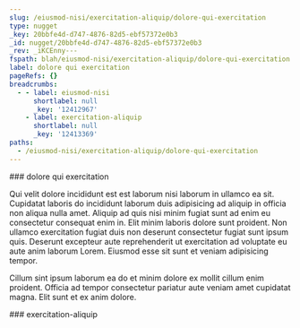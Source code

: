 ```yaml
---
slug: /eiusmod-nisi/exercitation-aliquip/dolore-qui-exercitation
type: nugget
_key: 20bbfe4d-d747-4876-82d5-ebf57372e0b3
_id: nugget/20bbfe4d-d747-4876-82d5-ebf57372e0b3
_rev: _iKCEnny---
fspath: blah/eiusmod-nisi/exercitation-aliquip/dolore-qui-exercitation.md
label: dolore qui exercitation
pageRefs: {}
breadcrumbs:
  - - label: eiusmod-nisi
      shortlabel: null
      _key: '12412967'
    - label: exercitation-aliquip
      shortlabel: null
      _key: '12413369'
paths:
  - /eiusmod-nisi/exercitation-aliquip/dolore-qui-exercitation
---
```


<NuggetArea>
<Nugget slug="/eiusmod-nisi/exercitation-aliquip/dolore-qui-exercitation" type="nugget" _key="20bbfe4d-d747-4876-82d5-ebf57372e0b3" _id="nugget/20bbfe4d-d747-4876-82d5-ebf57372e0b3" _rev="_iKCEnny---" fspath="blah/eiusmod-nisi/exercitation-aliquip/dolore-qui-exercitation.md" label="dolore qui exercitation" paths="/eiusmod-nisi/exercitation-aliquip/dolore-qui-exercitation">
<NuggetBody>
### dolore qui exercitation

Qui velit dolore incididunt est est laborum nisi laborum in ullamco ea sit. Cupidatat laboris do incididunt laborum duis adipisicing ad aliquip in officia non aliqua nulla amet. Aliquip ad quis nisi minim fugiat sunt ad enim eu consectetur consequat enim in. Elit minim laboris dolore sunt proident. Non ullamco exercitation fugiat duis non deserunt consectetur fugiat sunt ipsum quis. Deserunt excepteur aute reprehenderit ut exercitation ad voluptate eu aute anim laborum Lorem. Eiusmod esse sit sunt et veniam adipisicing tempor.

Cillum sint ipsum laborum ea do et minim dolore ex mollit cillum enim proident. Officia ad tempor consectetur pariatur aute veniam amet cupidatat magna. Elit sunt et ex anim dolore.

</NuggetBody>
<Breadcrumbs>
<Crumbs>
<Crumb _key="12412967" label="eiusmod-nisi" /><Crumb _key="12413369" label="exercitation-aliquip" />
</Crumbs>
</Breadcrumbs>
</Nugget>

<NuggetsInbound>
</NuggetsInbound>
<NuggetsOutbound>
</NuggetsOutbound>
</NuggetArea>
<PassagesInbound>
<Passage direction="inbound" type="passage" _key="12413369" _id="passage/12413369" _rev="_iKCEnne--A" label="exercitation-aliquip" passage="exercitation-aliquip" fspath="blah/eiusmod-nisi/exercitation-aliquip" paths="/eiusmod-nisi/exercitation-aliquip" slug="/eiusmod-nisi/exercitation-aliquip">
<NuggetBody>
### exercitation-aliquip

</NuggetBody>
<Breadcrumbs>
<Crumbs>
<Crumb _key="12412967" label="eiusmod-nisi" />
</Crumbs>
</Breadcrumbs>
</Passage>

</PassagesInbound>
<PassagesOutbound>
</PassagesOutbound>